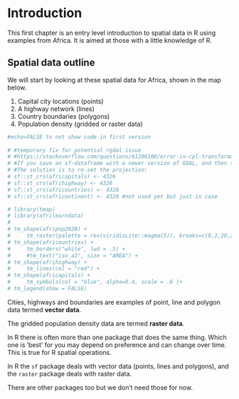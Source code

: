# Introduction

This first chapter is an entry level introduction to spatial data in R using examples from Africa. It is aimed at those with a little knowledge of R.

## Spatial data outline

We will start by looking at these spatial data for Africa, shown in the map below. 

1. Capital city locations (points)
1. A highway network (lines)
1. Country boundaries (polygons)
1. Population density (gridded or raster data)

```r
#echo=FALSE to not show code in first version 
 
# #temporary fix for potential rgdal issue
# #https://stackoverflow.com/questions/61286108/error-in-cpl-transformx-crs-aoi-pipeline-reverse-ogrcreatecoordinatetrans
# #If you save an sf-dataframe with a newer version of GDAL, and then try on a system with an older version of GDAL, the projection info cannot be read properly.
# #The solution is to re-set the projection:
# sf::st_crs(africapitals) <- 4326
# sf::st_crs(afrihighway) <- 4326
# sf::st_crs(africountries) <- 4326
# sf::st_crs(africontinent) <- 4326 #not used yet but just in case

# library(tmap)
# library(afrilearndata)
# 
# tm_shape(afripop2020) +
#     tm_raster(palette = rev(viridisLite::magma(5)), breaks=c(0,2,20,200,2000,25000)) +
# tm_shape(africountries) +
#     tm_borders("white", lwd = .5) +
#     #tm_text("iso_a3", size = "AREA") +
# tm_shape(afrihighway) +
#     tm_lines(col = "red") +
# tm_shape(africapitals) +
#     tm_symbols(col = "blue", alpha=0.4, scale = .6 )+
# tm_legend(show = FALSE)
```

Cities, highways and boundaries are examples of point, line and polygon data termed **vector data**. 

The gridded population density data are termed **raster data**.

In R there is often more than one package that does the same thing. Which one is 'best' for you may depend on preference and can change over time. This is true for R spatial operations.  

In R the `sf` package deals with vector data (points, lines and polygons), and the `raster` package deals with raster data.

There are other packages too but we don't need those for now.

